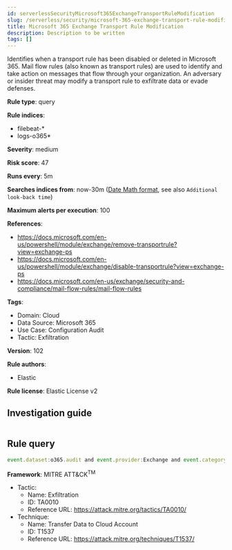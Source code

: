 ```yaml
---
id: serverlessSecurityMicrosoft365ExchangeTransportRuleModification
slug: /serverless/security/microsoft-365-exchange-transport-rule-modification
title: Microsoft 365 Exchange Transport Rule Modification
description: Description to be written
tags: []
---
```


<div id="microsoft-365-exchange-transport-rule-modification"></div>

Identifies when a transport rule has been disabled or deleted in Microsoft 365. Mail flow rules (also known as transport rules) are used to identify and take action on messages that flow through your organization. An adversary or insider threat may modify a transport rule to exfiltrate data or evade defenses.

**Rule type**: query

**Rule indices**: 

* filebeat-*
* logs-o365*

**Severity**: medium

**Risk score**: 47

**Runs every**: 5m

**Searches indices from**: now-30m ([Date Math format](((ref))/common-options.html#date-math), see also <DocLink id="serverlessSecurityRulesUiCreate" section="set-the-rules-schedule">`Additional look-back time`</DocLink>)

**Maximum alerts per execution**: 100

**References**: 

* https://docs.microsoft.com/en-us/powershell/module/exchange/remove-transportrule?view=exchange-ps
* https://docs.microsoft.com/en-us/powershell/module/exchange/disable-transportrule?view=exchange-ps
* https://docs.microsoft.com/en-us/exchange/security-and-compliance/mail-flow-rules/mail-flow-rules

**Tags**: 

* Domain: Cloud
* Data Source: Microsoft 365
* Use Case: Configuration Audit
* Tactic: Exfiltration

**Version**: 102

**Rule authors**: 

* Elastic

**Rule license**: Elastic License v2

## Investigation guide

```markdown

```

## Rule query

```js
event.dataset:o365.audit and event.provider:Exchange and event.category:web and event.action:("Remove-TransportRule" or "Disable-TransportRule") and event.outcome:success

```

**Framework**: MITRE ATT&CK<sup>TM</sup>

* Tactic:
    * Name: Exfiltration
    * ID: TA0010
    * Reference URL: https://attack.mitre.org/tactics/TA0010/
* Technique:
    * Name: Transfer Data to Cloud Account
    * ID: T1537
    * Reference URL: https://attack.mitre.org/techniques/T1537/

